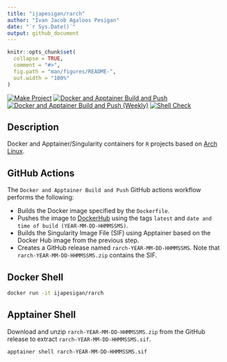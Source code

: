 ```yaml
---
title: "ijapesigan/rarch"
author: "Ivan Jacob Agaloos Pesigan"
date: "`r Sys.Date()`"
output: github_document
---
```


<!-- README.md is generated from .setup/readme/README.Rmd. Please edit that file -->

```r
knitr::opts_chunk$set(
  collapse = TRUE,
  comment = "#>",
  fig.path = "man/figures/README-",
  out.width = "100%"
)
```

<!-- badges: start -->
[![Make Project](https://github.com/ijapesigan/docker-rarch/actions/workflows/make.yml/badge.svg)](https://github.com/ijapesigan/docker-rarch/actions/workflows/make.yml)
[![Docker and Apptainer Build and Push](https://github.com/ijapesigan/docker-rarch/actions/workflows/docker-apptainer-build-push.yml/badge.svg)](https://github.com/ijapesigan/docker-rarch/actions/workflows/docker-apptainer-build-push.yml)
[![Docker and Apptainer Build and Push (Weekly)](https://github.com/ijapesigan/docker-rarch/actions/workflows/docker-apptainer-build-push-weekly.yml/badge.svg)](https://github.com/ijapesigan/docker-rarch/actions/workflows/docker-apptainer-build-push-weekly.yml)
[![Shell Check](https://github.com/ijapesigan/docker-rarch/actions/workflows/shellcheck.yml/badge.svg)](https://github.com/ijapesigan/docker-rarch/actions/workflows/shellcheck.yml)
<!-- badges: end -->

## Description

Docker and Apptainer/Singularity containers for `R` projects based on [Arch Linux](https://archlinux.org/).

## GitHub Actions

The `Docker and Apptainer Build and Push` GitHub actions workflow performs the following:

- Builds the Docker image specified by the `Dockerfile`.
- Pushes the image to [DockerHub](https://hub.docker.com/repository/docker/ijapesigan/rarch/general) using the tags `latest` and `date and time of build (YEAR-MM-DD-HHMMSSMS)`.
- Builds the Singularity Image File (SIF) using Apptainer based on the Docker Hub image from the previous step.
- Creates a GitHub release named `rarch-YEAR-MM-DD-HHMMSSMS`. Note that `rarch-YEAR-MM-DD-HHMMSSMS.zip` contains the SIF. 

## Docker Shell

```bash
docker run -it ijapesigan/rarch
```

## Apptainer Shell

Download and unzip `rarch-YEAR-MM-DD-HHMMSSMS.zip` from the GitHub release to extract `rarch-YEAR-MM-DD-HHMMSSMS.sif`.

```bash
apptainer shell rarch-YEAR-MM-DD-HHMMSSMS.sif
```
